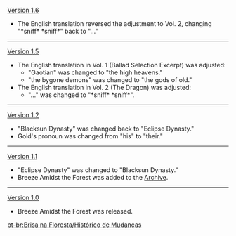 {{Change History/Header}}
[[Version 1.6]]
* The English translation reversed the adjustment to Vol. 2, changing "*sniff* *sniff*" back to "..."
----
[[Version 1.5]]
* The English translation in Vol. 1 (Ballad Selection Excerpt) was adjusted:
** "Gaotian" was changed to "the high heavens."
** "the bygone demons" was changed to "the gods of old."
* The English translation in Vol. 2 (The Dragon) was adjusted:
** "..." was changed to "*sniff* *sniff*".
----
[[Version 1.2]]
* "Blacksun Dynasty" was changed back to "Eclipse Dynasty."
* Gold's pronoun was changed from "his" to "their."
----
[[Version 1.1]]
* "Eclipse Dynasty" was changed to "Blacksun Dynasty."
* Breeze Amidst the Forest was added to the [[Archive]].
----
[[Version 1.0]]
* Breeze Amidst the Forest was released.
<noinclude>


[[pt-br:Brisa na Floresta/Histórico de Mudanças]]
</noinclude>